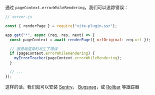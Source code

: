 通过 `pageContext.errorWhileRendering`，我们可以追踪错误：

```js
// server.js

const { renderPage } = require("vite-plugin-ssr");

app.get("*", async (req, res, next) => {
  const pageContext = await renderPage({ urlOriginal: req.url });

  // 服务端渲染时发生了错误
  if (pageContext.errorWhileRendering) {
    myErrorTracker(pageContext.errorWhileRendering);
  }

  // ...
});
```

这样的话，我们就可以安装 [Sentry](https://sentry.io/)， [Bugsnag](https://www.bugsnag.com/)，或 [Rollbar](https://rollbar.com/) 等跟踪器
